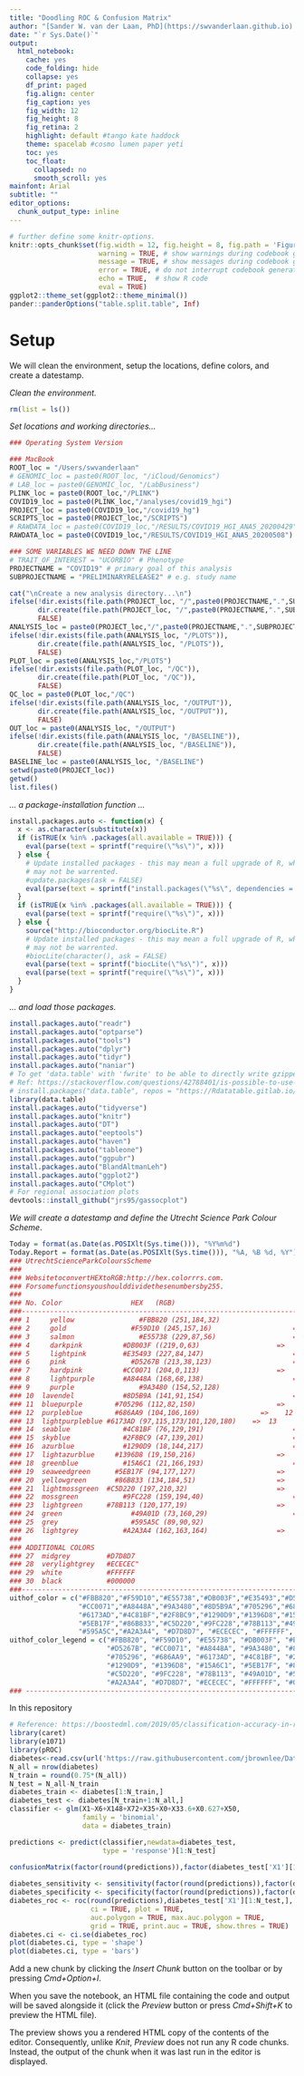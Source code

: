 ```yaml
---
title: "Doodling ROC & Confusion Matrix"
author: "[Sander W. van der Laan, PhD](https://swvanderlaan.github.io) | @swvanderlaan | s.w.vanderlaan@gmail.com"
date: "`r Sys.Date()`"
output:
  html_notebook: 
    cache: yes
    code_folding: hide
    collapse: yes
    df_print: paged
    fig.align: center
    fig_caption: yes
    fig_width: 12
    fig_height: 8
    fig_retina: 2
    highlight: default #tango kate haddock
    theme: spacelab #cosmo lumen paper yeti
    toc: yes
    toc_float:
      collapsed: no
      smooth_scroll: yes
mainfont: Arial
subtitle: ""
editor_options:
  chunk_output_type: inline
---
```


```r
# further define some knitr-options.
knitr::opts_chunk$set(fig.width = 12, fig.height = 8, fig.path = 'Figures/', 
                      warning = TRUE, # show warnings during codebook generation
                      message = TRUE, # show messages during codebook generation
                      error = TRUE, # do not interrupt codebook generation in case of errors; usually better for debugging
                      echo = TRUE,  # show R code
                      eval = TRUE)
ggplot2::theme_set(ggplot2::theme_minimal())
pander::panderOptions("table.split.table", Inf)
```

# Setup
We will clean the environment, setup the locations, define colors, and create a datestamp.

_Clean the environment._
```r
rm(list = ls())
```

_Set locations and working directories..._
```r
### Operating System Version

### MacBook
ROOT_loc = "/Users/swvanderlaan"
# GENOMIC_loc = paste0(ROOT_loc, "/iCloud/Genomics")
# LAB_loc = paste0(GENOMIC_loc, "/LabBusiness")
PLINK_loc = paste0(ROOT_loc,"/PLINK")
COVID19_loc = paste0(PLINK_loc,"/analyses/covid19_hgi")
PROJECT_loc = paste0(COVID19_loc,"/covid19_hg")
SCRIPTS_loc = paste0(PROJECT_loc,"/SCRIPTS")
# RAWDATA_loc = paste0(COVID19_loc,"/RESULTS/COVID19_HGI_ANA5_20200429") # first release
RAWDATA_loc = paste0(COVID19_loc,"/RESULTS/COVID19_HGI_ANA5_20200508") # second release

### SOME VARIABLES WE NEED DOWN THE LINE
# TRAIT_OF_INTEREST = "UCORBIO" # Phenotype
PROJECTNAME = "COVID19" # primary goal of this analysis
SUBPROJECTNAME = "PRELIMINARYRELEASE2" # e.g. study name

cat("\nCreate a new analysis directory...\n")
ifelse(!dir.exists(file.path(PROJECT_loc, "/",paste0(PROJECTNAME,".",SUBPROJECTNAME))), 
       dir.create(file.path(PROJECT_loc, "/",paste0(PROJECTNAME,".",SUBPROJECTNAME))), 
       FALSE)
ANALYSIS_loc = paste0(PROJECT_loc,"/",paste0(PROJECTNAME,".",SUBPROJECTNAME))
ifelse(!dir.exists(file.path(ANALYSIS_loc, "/PLOTS")), 
       dir.create(file.path(ANALYSIS_loc, "/PLOTS")), 
       FALSE)
PLOT_loc = paste0(ANALYSIS_loc,"/PLOTS")
ifelse(!dir.exists(file.path(PLOT_loc, "/QC")), 
       dir.create(file.path(PLOT_loc, "/QC")), 
       FALSE)
QC_loc = paste0(PLOT_loc,"/QC")
ifelse(!dir.exists(file.path(ANALYSIS_loc, "/OUTPUT")), 
       dir.create(file.path(ANALYSIS_loc, "/OUTPUT")), 
       FALSE)
OUT_loc = paste0(ANALYSIS_loc, "/OUTPUT")
ifelse(!dir.exists(file.path(ANALYSIS_loc, "/BASELINE")), 
       dir.create(file.path(ANALYSIS_loc, "/BASELINE")), 
       FALSE)
BASELINE_loc = paste0(ANALYSIS_loc, "/BASELINE")
setwd(paste0(PROJECT_loc))
getwd()
list.files()
```

_... a package-installation function ..._
```r
install.packages.auto <- function(x) { 
  x <- as.character(substitute(x)) 
  if (isTRUE(x %in% .packages(all.available = TRUE))) { 
    eval(parse(text = sprintf("require(\"%s\")", x)))
  } else { 
    # Update installed packages - this may mean a full upgrade of R, which in turn
    # may not be warrented. 
    #update.packages(ask = FALSE) 
    eval(parse(text = sprintf("install.packages(\"%s\", dependencies = TRUE, repos = \"http://cran-mirror.cs.uu.nl/\")", x)))
  }
  if (isTRUE(x %in% .packages(all.available = TRUE))) { 
    eval(parse(text = sprintf("require(\"%s\")", x)))
  } else {
    source("http://bioconductor.org/biocLite.R")
    # Update installed packages - this may mean a full upgrade of R, which in turn
    # may not be warrented.
    #biocLite(character(), ask = FALSE) 
    eval(parse(text = sprintf("biocLite(\"%s\")", x)))
    eval(parse(text = sprintf("require(\"%s\")", x)))
  }
}
```

_... and load those packages._
```r
install.packages.auto("readr")
install.packages.auto("optparse")
install.packages.auto("tools")
install.packages.auto("dplyr")
install.packages.auto("tidyr")
install.packages.auto("naniar")
# To get 'data.table' with 'fwrite' to be able to directly write gzipped-files
# Ref: https://stackoverflow.com/questions/42788401/is-possible-to-use-fwrite-from-data-table-with-gzfile
# install.packages("data.table", repos = "https://Rdatatable.gitlab.io/data.table")
library(data.table)
install.packages.auto("tidyverse")
install.packages.auto("knitr")
install.packages.auto("DT")
install.packages.auto("eeptools")
install.packages.auto("haven")
install.packages.auto("tableone")
install.packages.auto("ggpubr")
install.packages.auto("BlandAltmanLeh")
install.packages.auto("ggplot2")
install.packages.auto("CMplot")
# For regional association plots
devtools::install_github("jrs95/gassocplot")
```


_We will create a datestamp and define the Utrecht Science Park Colour Scheme_.
```r
Today = format(as.Date(as.POSIXlt(Sys.time())), "%Y%m%d")
Today.Report = format(as.Date(as.POSIXlt(Sys.time())), "%A, %B %d, %Y")
### UtrechtScienceParkColoursScheme
###
### WebsitetoconvertHEXtoRGB:http://hex.colorrrs.com.
### Forsomefunctionsyoushoulddividethesenumbersby255.
###
###	No.	Color			      HEX	(RGB)						              CHR		  MAF/INFO
###---------------------------------------------------------------------------------------
###	1	  yellow			    #FBB820 (251,184,32)				      =>	1		or 1.0>INFO
###	2	  gold			      #F59D10 (245,157,16)				      =>	2		
###	3	  salmon			    #E55738 (229,87,56)				      =>	3		or 0.05<MAF<0.2 or 0.4<INFO<0.6
###	4	  darkpink		    #DB003F ((219,0,63)				      =>	4		
###	5	  lightpink		    #E35493 (227,84,147)				      =>	5		or 0.8<INFO<1.0
###	6	  pink			      #D5267B (213,38,123)				      =>	6		
###	7	  hardpink		    #CC0071 (204,0,113)				      =>	7		
###	8	  lightpurple	    #A8448A (168,68,138)				      =>	8		
###	9	  purple			    #9A3480 (154,52,128)				      =>	9		
###	10	lavendel		    #8D5B9A (141,91,154)				      =>	10		
###	11	bluepurple		  #705296 (112,82,150)				      =>	11		
###	12	purpleblue		  #686AA9 (104,106,169)			      =>	12		
###	13	lightpurpleblue	#6173AD (97,115,173/101,120,180)	=>	13		
###	14	seablue			    #4C81BF (76,129,191)				      =>	14		
###	15	skyblue			    #2F8BC9 (47,139,201)				      =>	15		
###	16	azurblue		    #1290D9 (18,144,217)				      =>	16		or 0.01<MAF<0.05 or 0.2<INFO<0.4
###	17	lightazurblue	  #1396D8 (19,150,216)				      =>	17		
###	18	greenblue		    #15A6C1 (21,166,193)				      =>	18		
###	19	seaweedgreen	  #5EB17F (94,177,127)				      =>	19		
###	20	yellowgreen		  #86B833 (134,184,51)				      =>	20		
###	21	lightmossgreen	#C5D220 (197,210,32)				      =>	21		
###	22	mossgreen		    #9FC228 (159,194,40)				      =>	22		or MAF>0.20 or 0.6<INFO<0.8
###	23	lightgreen	  	#78B113 (120,177,19)				      =>	23/X
###	24	green			      #49A01D (73,160,29)				      =>	24/Y
###	25	grey			      #595A5C (89,90,92)				        =>	25/XY	or MAF<0.01 or 0.0<INFO<0.2
###	26	lightgrey		    #A2A3A4	(162,163,164)			      =>	26/MT
###
###	ADDITIONAL COLORS
###	27	midgrey			#D7D8D7
###	28	verylightgrey	#ECECEC"
###	29	white			#FFFFFF
###	30	black			#000000
###----------------------------------------------------------------------------------------------
uithof_color = c("#FBB820","#F59D10","#E55738","#DB003F","#E35493","#D5267B",
                 "#CC0071","#A8448A","#9A3480","#8D5B9A","#705296","#686AA9",
                 "#6173AD","#4C81BF","#2F8BC9","#1290D9","#1396D8","#15A6C1",
                 "#5EB17F","#86B833","#C5D220","#9FC228","#78B113","#49A01D",
                 "#595A5C","#A2A3A4", "#D7D8D7", "#ECECEC", "#FFFFFF", "#000000")
uithof_color_legend = c("#FBB820", "#F59D10", "#E55738", "#DB003F", "#E35493",
                        "#D5267B", "#CC0071", "#A8448A", "#9A3480", "#8D5B9A",
                        "#705296", "#686AA9", "#6173AD", "#4C81BF", "#2F8BC9",
                        "#1290D9", "#1396D8", "#15A6C1", "#5EB17F", "#86B833",
                        "#C5D220", "#9FC228", "#78B113", "#49A01D", "#595A5C",
                        "#A2A3A4", "#D7D8D7", "#ECECEC", "#FFFFFF", "#000000")
### ----------------------------------------------------------------------------
```

In this repository

```r
# Reference: https://boostedml.com/2019/05/classification-accuracy-in-r-difference-between-accuracy-precision-recall-sensitivity-and-specificity.html
library(caret)
library(e1071)
library(pROC)
diabetes<-read.csv(url('https://raw.githubusercontent.com/jbrownlee/Datasets/master/pima-indians-diabetes.data.csv'))
N_all = nrow(diabetes)
N_train = round(0.75*(N_all))
N_test = N_all-N_train
diabetes_train <- diabetes[1:N_train,]
diabetes_test <- diabetes[N_train+1:N_all,]
classifier <- glm(X1~X6+X148+X72+X35+X0+X33.6+X0.627+X50,
                  family = 'binomial',
                  data = diabetes_train)
```

```r

predictions <- predict(classifier,newdata=diabetes_test, 
                       type = 'response')[1:N_test]
 
confusionMatrix(factor(round(predictions)),factor(diabetes_test['X1'][1:N_test,]))

```

```r
diabetes_sensitivity <- sensitivity(factor(round(predictions)),factor(diabetes_test['X1'][1:N_test,]))
diabetes_specificity <- specificity(factor(round(predictions)),factor(diabetes_test['X1'][1:N_test,]))
diabetes_roc <- roc(round(predictions),diabetes_test['X1'][1:N_test,],
                    ci = TRUE, plot = TRUE, 
                    auc.polygon = TRUE, max.auc.polygon = TRUE, 
                    grid = TRUE, print.auc = TRUE, show.thres = TRUE)
diabetes.ci <- ci.se(diabetes_roc)
plot(diabetes.ci, type = 'shape')
plot(diabetes.ci, type = 'bars')
```

Add a new chunk by clicking the *Insert Chunk* button on the toolbar or by pressing *Cmd+Option+I*.

When you save the notebook, an HTML file containing the code and output will be saved alongside it (click the *Preview* button or press *Cmd+Shift+K* to preview the HTML file). 

The preview shows you a rendered HTML copy of the contents of the editor. Consequently, unlike *Knit*, *Preview* does not run any R code chunks. Instead, the output of the chunk when it was last run in the editor is displayed.

